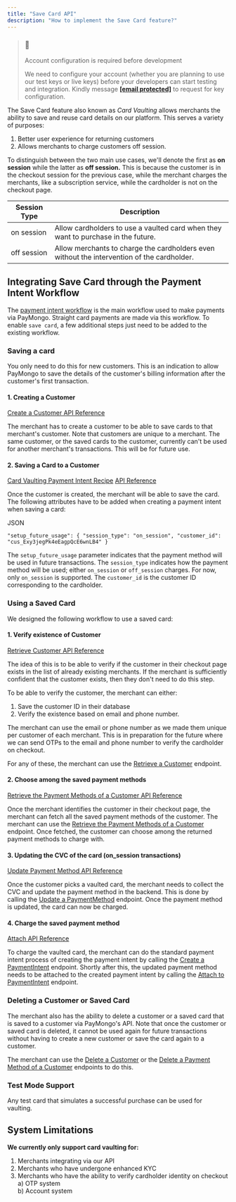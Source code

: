 ```yaml
---
title: "Save Card API"
description: "How to implement the Save Card feature?"
---
```


> ### 🚧
> 
> Account configuration is required before development
> 
> We need to configure your account (whether you are planning to use our test keys or live keys) before your developers can start testing and integration. Kindly message **[\[email protected\]](/cdn-cgi/l/email-protection#a4d7d1d4d4cbd6d0e4d4c5ddc9cbcac3cb8ac7cbc9)** to request for key configuration.

The Save Card feature also known as _Card Vaulting_ allows merchants the ability to save and reuse card details on our platform. This serves a variety of purposes:

1. Better user experience for returning customers
2. Allows merchants to charge customers off session.

To distinguish between the two main use cases, we'll denote the first as **on session** while the latter as **off session.** This is because the customer is in the checkout session for the previous case, while the merchant charges the merchants, like a subscription service, while the cardholder is not on the checkout page.

| Session Type | Description                                                                                |
| ------------ | ------------------------------------------------------------------------------------------ |
| on session   | Allow cardholders to use a vaulted card when they want to purchase in the future.          |
| off session  | Allow merchants to charge the cardholders even without the intervention of the cardholder. |

## Integrating Save Card through the Payment Intent Workflow

The [payment intent workflow](/docs/accepting-cards) is the main workflow used to make payments via PayMongo. Straight card payments are made via this workflow. To enable `save card`, a few additional steps just need to be added to the existing workflow.

### Saving a card

You only need to do this for new customers. This is an indication to allow PayMongo to save the details of the customer's billing information after the customer's first transaction. 

#### 1\. Creating a Customer

[Create a Customer API Reference](https://developers.paymongo.com/reference/create-a-customer) 

The merchant has to create a customer to be able to save cards to that merchant's customer. Note that customers are unique to a merchant. The same customer, or the saved cards to the customer, currently can't be used for another merchant's transactions. This will be for future use.

#### 2\. Saving a Card to a Customer

[Card Vaulting Payment Intent Recipe](https://developers.paymongo.com/v2/recipes/card-vaulting-payment-intent) [API Reference](https://developers.paymongo.com/reference/create-a-paymentintent) 

Once the customer is created, the merchant will be able to save the card. The following attributes have to be added when creating a payment intent when saving a card:

JSON

`"setup_future_usage": {
  "session_type": "on_session",
  "customer_id": "cus_Exy3jegPk4eEagpQcE6wnLB4"
}
`

The `setup_future_usage` parameter indicates that the payment method will be used in future transactions. The `session_type` indicates how the payment method will be used; either `on_session` or `off_session` charges. For now, only `on_session` is supported. The `customer_id` is the customer ID corresponding to the cardholder.

### Using a Saved Card

We designed the following workflow to use a saved card:

#### 1\. Verify existence of Customer

[Retrieve Customer API Reference](https://developers.paymongo.com/reference/retrieve-customer) 

The idea of this is to be able to verify if the customer in their checkout page exists in the list of already existing merchants. If the merchant is sufficiently confident that the customer exists, then they don't need to do this step.

To be able to verify the customer, the merchant can either:

1. Save the customer ID in their database
2. Verify the existence based on email and phone number.

The merchant can use the email or phone number as we made them unique per customer of each merchant. This is in preparation for the future where we can send OTPs to the email and phone number to verify the cardholder on checkout.

For any of these, the merchant can use the [Retrieve a Customer](/reference/retrieve-customer) endpoint.

#### 2\. Choose among the saved payment methods

[Retrieve the Payment Methods of a Customer API Reference](https://developers.paymongo.com/reference/retrieve-customer-payment-method) 

Once the merchant identifies the customer in their checkout page, the merchant can fetch all the saved payment methods of the customer. The merchant can use the [Retrieve the Payment Methods of a Customer](/reference/retrieve-customer-payment-method) endpoint. Once fetched, the customer can choose among the returned payment methods to charge with.

#### 3\. Updating the CVC of the card (on\_session transactions)

[Update Payment Method API Reference](https://developers.paymongo.com/reference/update-a-paymentmethod) 

Once the customer picks a vaulted card, the merchant needs to collect the CVC and update the payment method in the backend. This is done by calling the [Update a PaymentMethod](/reference/update-a-paymentmethod) endpoint. Once the payment method is updated, the card can now be charged.

#### 4\. Charge the saved payment method

[Attach API Reference](https://developers.paymongo.com/reference/attach-to-paymentintent) 

To charge the vaulted card, the merchant can do the standard payment intent process of creating the payment intent by calling the [Create a PaymentIntent](/reference/create-a-paymentintent) endpoint. Shortly after this, the updated payment method needs to be attached to the created payment intent by calling the [Attach to PaymentIntent](/reference/attach-to-paymentintent) endpoint. 

### Deleting a Customer or Saved Card

The merchant also has the ability to delete a customer or a saved card that is saved to a customer via PayMongo's API. Note that once the customer or saved card is deleted, it cannot be used again for future transactions without having to create a new customer or save the card again to a customer.

The merchant can use the [Delete a Customer](/reference/delete-a-customer) or the [Delete a Payment Method of a Customer](/reference/delete-a-payment-method-of-a-customer) endpoints to do this.

### Test Mode Support

Any test card that simulates a successful purchase can be used for vaulting.

## System Limitations

**We currently only support card vaulting for:**

1. Merchants integrating via our API
2. Merchants who have undergone enhanced KYC
3. Merchants who have the ability to verify cardholder identity on checkout  
a) OTP system  
b) Account system